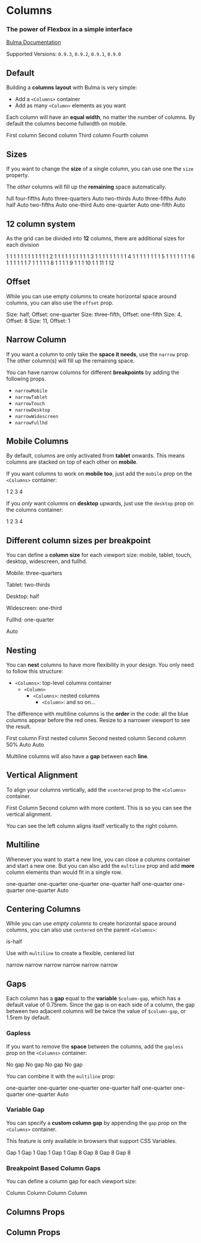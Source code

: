

<Meta title="Layout/Columns" component={Columns} />

# Columns

### The power of **Flexbox** in a simple interface

[Bulma Documentation](https://bulma.io/documentation/columns/basics/)

Supported Versions: `0.9.3`, `0.9.2`, `0.9.1`, `0.9.0`

## Default

Building a **columns layout** with Bulma is very simple:

- Add a `<Columns>` container
- Add as many `<Column>` elements as you want

Each column will have an **equal width**, no matter the number of columns. By default the columns become fullwidth on mobile.

<Canvas>
  <Story name="Default">
    <Columns className="has-text-centered">
      <Column>
        <Notification color="primary">First column</Notification>
      </Column>
      <Column>
        <Notification color="primary">Second column</Notification>
      </Column>
      <Column>
        <Notification color="primary">Third column</Notification>
      </Column>
      <Column>
        <Notification color="primary">Fourth column</Notification>
      </Column>
    </Columns>
  </Story>
</Canvas>

## Sizes

If you want to change the **size** of a single column, you can use one the `size` property.

The *other* columns will fill up the **remaining** space automatically.

<Canvas>
  <Story name="Sizes">
    <React.Fragment>
      <Columns className="has-text-centered">
        <Column size="full">
          <Notification color="primary">full</Notification>
        </Column>
      </Columns>
      <Columns className="has-text-centered">
        <Column size="four-fifths">
          <Notification color="primary">four-fifths</Notification>
        </Column>
        <Column>
          <Notification>Auto</Notification>
        </Column>
      </Columns>
      <Columns className="has-text-centered">
        <Column size="three-quarters">
          <Notification color="primary">three-quarters</Notification>
        </Column>
        <Column>
          <Notification>Auto</Notification>
        </Column>
      </Columns>
      <Columns className="has-text-centered">
        <Column size="two-thirds">
          <Notification color="primary">two-thirds</Notification>
        </Column>
        <Column>
          <Notification>Auto</Notification>
        </Column>
      </Columns>
      <Columns className="has-text-centered">
        <Column size="three-fifths">
          <Notification color="primary">three-fifths</Notification>
        </Column>
        <Column>
          <Notification>Auto</Notification>
        </Column>
      </Columns>
      <Columns className="has-text-centered">
        <Column size="half">
          <Notification color="primary">half</Notification>
        </Column>
        <Column>
          <Notification>Auto</Notification>
        </Column>
      </Columns>
      <Columns className="has-text-centered">
        <Column size="two-fifths">
          <Notification color="primary">two-fifths</Notification>
        </Column>
        <Column>
          <Notification>Auto</Notification>
        </Column>
      </Columns>
      <Columns className="has-text-centered">
        <Column size="one-third">
          <Notification color="primary">one-third</Notification>
        </Column>
        <Column>
          <Notification>Auto</Notification>
        </Column>
      </Columns>
      <Columns className="has-text-centered">
        <Column size="one-quarter">
          <Notification color="primary">one-quarter</Notification>
        </Column>
        <Column>
          <Notification>Auto</Notification>
        </Column>
      </Columns>
      <Columns className="has-text-centered">
        <Column size="one-fifth">
          <Notification color="primary">one-fifth</Notification>
        </Column>
        <Column>
          <Notification>Auto</Notification>
        </Column>
      </Columns>
    </React.Fragment>
  </Story>
</Canvas>

## 12 column system

As the grid can be divided into **12** columns, there are additional sizes for each division

<Canvas>
  <Story name="12 column sizes">
    <React.Fragment>
      <Columns className="has-text-centered">
        <Column size="1">
          <Notification color="primary">1</Notification>
        </Column>
        <Column size="1"><Notification>1</Notification></Column>
        <Column size="1"><Notification>1</Notification></Column>
        <Column size="1"><Notification>1</Notification></Column>
        <Column size="1"><Notification>1</Notification></Column>
        <Column size="1"><Notification>1</Notification></Column>
        <Column size="1"><Notification>1</Notification></Column>
        <Column size="1"><Notification>1</Notification></Column>
        <Column size="1"><Notification>1</Notification></Column>
        <Column size="1"><Notification>1</Notification></Column>
        <Column size="1"><Notification>1</Notification></Column>
        <Column size="1"><Notification>1</Notification></Column>
      </Columns>
      <Columns className="has-text-centered">
        <Column size="2">
          <Notification color="primary">2</Notification>
        </Column>
        <Column size="1"><Notification>1</Notification></Column>
        <Column size="1"><Notification>1</Notification></Column>
        <Column size="1"><Notification>1</Notification></Column>
        <Column size="1"><Notification>1</Notification></Column>
        <Column size="1"><Notification>1</Notification></Column>
        <Column size="1"><Notification>1</Notification></Column>
        <Column size="1"><Notification>1</Notification></Column>
        <Column size="1"><Notification>1</Notification></Column>
        <Column size="1"><Notification>1</Notification></Column>
        <Column size="1"><Notification>1</Notification></Column>
      </Columns>
      <Columns className="has-text-centered">
        <Column size="3">
          <Notification color="primary">3</Notification>
        </Column>
        <Column size="1"><Notification>1</Notification></Column>
        <Column size="1"><Notification>1</Notification></Column>
        <Column size="1"><Notification>1</Notification></Column>
        <Column size="1"><Notification>1</Notification></Column>
        <Column size="1"><Notification>1</Notification></Column>
        <Column size="1"><Notification>1</Notification></Column>
        <Column size="1"><Notification>1</Notification></Column>
        <Column size="1"><Notification>1</Notification></Column>
        <Column size="1"><Notification>1</Notification></Column>
      </Columns>
      <Columns className="has-text-centered">
        <Column size="4">
          <Notification color="primary">4</Notification>
        </Column>
        <Column size="1"><Notification>1</Notification></Column>
        <Column size="1"><Notification>1</Notification></Column>
        <Column size="1"><Notification>1</Notification></Column>
        <Column size="1"><Notification>1</Notification></Column>
        <Column size="1"><Notification>1</Notification></Column>
        <Column size="1"><Notification>1</Notification></Column>
        <Column size="1"><Notification>1</Notification></Column>
        <Column size="1"><Notification>1</Notification></Column>
      </Columns>
      <Columns className="has-text-centered">
        <Column size="5">
          <Notification color="primary">5</Notification>
        </Column>
        <Column size="1"><Notification>1</Notification></Column>
        <Column size="1"><Notification>1</Notification></Column>
        <Column size="1"><Notification>1</Notification></Column>
        <Column size="1"><Notification>1</Notification></Column>
        <Column size="1"><Notification>1</Notification></Column>
        <Column size="1"><Notification>1</Notification></Column>
        <Column size="1"><Notification>1</Notification></Column>
      </Columns>
      <Columns className="has-text-centered">
        <Column size="6">
          <Notification color="primary">6</Notification>
        </Column>
        <Column size="1"><Notification>1</Notification></Column>
        <Column size="1"><Notification>1</Notification></Column>
        <Column size="1"><Notification>1</Notification></Column>
        <Column size="1"><Notification>1</Notification></Column>
        <Column size="1"><Notification>1</Notification></Column>
        <Column size="1"><Notification>1</Notification></Column>
      </Columns>
      <Columns className="has-text-centered">
        <Column size="7">
          <Notification color="primary">7</Notification>
        </Column>
        <Column size="1"><Notification>1</Notification></Column>
        <Column size="1"><Notification>1</Notification></Column>
        <Column size="1"><Notification>1</Notification></Column>
        <Column size="1"><Notification>1</Notification></Column>
        <Column size="1"><Notification>1</Notification></Column>
      </Columns>
      <Columns className="has-text-centered">
        <Column size="8">
          <Notification color="primary">8</Notification>
        </Column>
        <Column size="1"><Notification>1</Notification></Column>
        <Column size="1"><Notification>1</Notification></Column>
        <Column size="1"><Notification>1</Notification></Column>
        <Column size="1"><Notification>1</Notification></Column>
      </Columns>
      <Columns className="has-text-centered">
        <Column size="9">
          <Notification color="primary">9</Notification>
        </Column>
        <Column size="1"><Notification>1</Notification></Column>
        <Column size="1"><Notification>1</Notification></Column>
        <Column size="1"><Notification>1</Notification></Column>
      </Columns>
      <Columns className="has-text-centered">
        <Column size="10">
          <Notification color="primary">10</Notification>
        </Column>
        <Column size="1"><Notification>1</Notification></Column>
        <Column size="1"><Notification>1</Notification></Column>
      </Columns>
      <Columns className="has-text-centered">
        <Column size="11">
          <Notification color="primary">11</Notification>
        </Column>
        <Column size="1"><Notification>1</Notification></Column>
      </Columns>
      <Columns className="has-text-centered">
        <Column size="12">
          <Notification color="primary">12</Notification>
        </Column>
      </Columns>
    </React.Fragment>
  </Story>
</Canvas>

## Offset

While you can use empty columns to create horizontal space around columns, you can also use the `offset` prop.

<Canvas>
  <Story name="Offset">
    <React.Fragment>
      <Columns className="has-text-centered">
        <Column size="half" offset="one-quarter">
          <Notification color="primary">Size: half, Offset: one-quarter</Notification>
        </Column>
      </Columns>
      <Columns className="has-text-centered">
        <Column size="three-fifths" offset="one-fifth">
          <Notification color="primary">Size: three-fifth, Offset: one-fifth</Notification>
        </Column>
      </Columns>
      <Columns className="has-text-centered">
        <Column size="4" offset="8">
          <Notification color="primary">Size: 4, Offset: 8</Notification>
        </Column>
      </Columns>
      <Columns className="has-text-centered">
        <Column size="11" offset="1">
          <Notification color="primary">Size: 11, Offset: 1</Notification>
        </Column>
      </Columns>
    </React.Fragment>
  </Story>
</Canvas>

## Narrow Column

If you want a column to only take the **space it needs**, use the `narrow` prop. The other column(s) will fill up the remaining space.

<Canvas>
  <Story name="Narrow">
    <Columns className="has-text-centered">
      <Column narrow>
        <Box style={{ width: 200 }}>
          <Title size="5">Narrow Column</Title>
          <Title subtitle>This column is only 200px wide</Title>
        </Box>
      </Column>
      <Column>
        <Box>
          <Title size="5">Flexible Column</Title>
          <Title subtitle>This column will take up the remaining space available.</Title>
        </Box>
      </Column>
    </Columns>
  </Story>
</Canvas>

You can have narrow columns for different **breakpoints** by adding the following props.

- `narrowMobile`
- `narrowTablet`
- `narrowTouch`
- `narrowDesktop`
- `narrowWidescreen`
- `narrowFullhd`

## Mobile Columns

By default, columns are only activated from **tablet** onwards. This means columns are stacked on top of each other on **mobile**.

If you want columns to work on **mobile too**, just add the `mobile` prop on the `<Columns>` container:

<Canvas>
  <Story name="Mobile">
    <Columns className="has-text-centered" mobile>
      <Column><Notification color="primary">1</Notification></Column>
      <Column><Notification color="primary">2</Notification></Column>
      <Column><Notification color="primary">3</Notification></Column>
      <Column><Notification color="primary">4</Notification></Column>
    </Columns>
  </Story>
</Canvas>

If you *only* want columns on **desktop** upwards, just use the `desktop` prop on the columns container:

<Canvas>
  <Story name="Desktop">
    <Columns className="has-text-centered" desktop>
      <Column><Notification color="primary">1</Notification></Column>
      <Column><Notification color="primary">2</Notification></Column>
      <Column><Notification color="primary">3</Notification></Column>
      <Column><Notification color="primary">4</Notification></Column>
    </Columns>
  </Story>
</Canvas>

## Different column sizes per breakpoint

You can define a **column size** for each viewport size: mobile, tablet, touch, desktop, widescreen, and fullhd.

<Canvas>
  <Story name="Multiple Breakpoints">
    <Columns className="has-text-centered" mobile>
      <Column
        mobileSize="three-quarters"
        tabletSize="two-thirds"
        desktopSize="half"
        widescreenSize="one-third"
        fullhdSize="one-quarter"
      >
        <Notification color="primary">
          <p>Mobile: three-quarters</p>
          <p>Tablet: two-thirds</p>
          <p>Desktop: half</p>
          <p>Widescreen: one-third</p>
          <p>Fullhd: one-quarter</p>
        </Notification>
      </Column>
      <Column>
        <Notification>Auto</Notification>
      </Column>
    </Columns>
  </Story>
</Canvas>

## Nesting

You can **nest** columns to have more flexibility in your design. You only need to follow this structure:

- `<Columns>`: top-level columns container
  - `<Column>`
    - `<Columns>`: nested columns
      - `<Column>`: and so on...

The difference with multiline columns is the **order** in the code: all the blue columns appear before the red ones. Resize to a narrower viewport to see the result.

<Canvas>
  <Story name="Multiline Nesting">
    <Columns className="has-text-centered">
      <Column>
        <Notification color="info">First column</Notification>
        <Columns mobile>
          <Column>
            <Notification color="info">First nested column</Notification>
          </Column>
          <Column>
            <Notification color="info">Second nested column</Notification>
          </Column>
        </Columns>
      </Column>
      <Column>
        <Notification color="danger">Second column</Notification>
        <Columns mobile>
          <Column size="half">
            <Notification color="danger">50%</Notification>
          </Column>
          <Column>
            <Notification color="danger">Auto</Notification>
          </Column>
          <Column>
            <Notification color="danger">Auto</Notification>
          </Column>
        </Columns>
      </Column>
    </Columns>
  </Story>
</Canvas>

Multiline columns will also have a **gap** between each **line**.

## Vertical Alignment

To align your columns vertically, add the `vcentered` prop to the `<Columns>` container.

<Canvas>
  <Story name="Vertical Alignment">
    <Columns vcentered>
      <Column size="8">
        <Notification color="primary">First Column</Notification>
      </Column>
      <Column>
        <Notification color="primary">
          Second column with more content. This is so you can see the vertical alignment.
        </Notification>
      </Column>
    </Columns>
  </Story>
</Canvas>

You can see the left column aligns itself vertically to the right column.

## Multiline

Whenever you want to start a new line, you can close a columns container and start a new one. But you can also add the `multiline` prop and add **more** column elements than would fit in a single row.

<Canvas>
  <Story name="Multiline">
    <Columns className="has-text-centered" multiline mobile>
      <Column size="one-quarter">
        <Notification color="primary">one-quarter</Notification>
      </Column>
      <Column size="one-quarter">
        <Notification color="primary">one-quarter</Notification>
      </Column>
      <Column size="one-quarter">
        <Notification color="primary">one-quarter</Notification>
      </Column>
      <Column size="one-quarter">
        <Notification color="primary">one-quarter</Notification>
      </Column>
      <Column size="half">
        <Notification color="primary">half</Notification>
      </Column>
      <Column size="one-quarter">
        <Notification color="primary">one-quarter</Notification>
      </Column>
      <Column size="one-quarter">
        <Notification color="primary">one-quarter</Notification>
      </Column>
      <Column size="one-quarter">
        <Notification color="primary">one-quarter</Notification>
      </Column>
      <Column>
        <Notification color="primary">Auto</Notification>
      </Column>
    </Columns>
  </Story>
</Canvas>

## Centering Columns

While you can use *empty columns* to create horizontal space around columns, you can also use `centered` on the parent `<Columns>`:

<Canvas>
  <Story name="Centered">
    <Columns className="has-text-centered" mobile centered>
      <Column size="half">
        <Notification color="primary">is-half</Notification>
      </Column>
    </Columns>
  </Story>
</Canvas>

Use with `multiline` to create a flexible, centered list

<Canvas>
  <Story name="Centered multiline">
    <Columns className="has-text-centered" mobile multiline centered>
      <Column narrow>
        <Notification color="primary">narrow</Notification>
      </Column>
      <Column narrow>
        <Notification color="primary">narrow</Notification>
      </Column>
      <Column narrow>
        <Notification color="primary">narrow</Notification>
      </Column>
      <Column narrow>
        <Notification color="primary">narrow</Notification>
      </Column>
      <Column narrow>
        <Notification color="primary">narrow</Notification>
      </Column>
      <Column narrow>
        <Notification color="primary">narrow</Notification>
      </Column>
    </Columns>
  </Story>
</Canvas>

## Gaps

Each column has a **gap** equal to the **variable** `$column-gap`, which has a default value of 0.75rem.
Since the gap is on each side of a column, the gap between two adjacent columns will be twice the value of `$column-gap`, or 1.5rem by default.

### Gapless

If you want to remove the **space** between the columns, add the `gapless` prop on the `<Columns>` container:

<Canvas>
  <Story name="Gapless">
    <Columns className="has-text-centered" gapless>
      <Column><Notification color="primary">No gap</Notification></Column>
      <Column><Notification color="primary">No gap</Notification></Column>
      <Column><Notification color="primary">No gap</Notification></Column>
      <Column><Notification color="primary">No gap</Notification></Column>
    </Columns>
  </Story>
</Canvas>

You can combine it with the `multiline` prop:

<Canvas>
  <Story name="Multiline Gapless">
    <Columns className="has-text-centered" gapless multiline mobile>
      <Column size="one-quarter">
        <Notification color="primary">one-quarter</Notification>
      </Column>
      <Column size="one-quarter">
        <Notification color="primary">one-quarter</Notification>
      </Column>
      <Column size="one-quarter">
        <Notification color="primary">one-quarter</Notification>
      </Column>
      <Column size="one-quarter">
        <Notification color="primary">one-quarter</Notification>
      </Column>
      <Column size="half">
        <Notification color="primary">half</Notification>
      </Column>
      <Column size="one-quarter">
        <Notification color="primary">one-quarter</Notification>
      </Column>
      <Column size="one-quarter">
        <Notification color="primary">one-quarter</Notification>
      </Column>
      <Column size="one-quarter">
        <Notification color="primary">one-quarter</Notification>
      </Column>
      <Column>
        <Notification color="primary">Auto</Notification>
      </Column>
    </Columns>
  </Story>
</Canvas>

### Variable Gap

You can specify a **custom column gap** by appending the `gap` prop on the `<Columns>` container.

This feature is only available in browsers that support CSS Variables.

<Canvas>
  <Story name="Variable Gap">
    <React.Fragment>
      <Columns className="has-text-centered" gap="1">
        <Column><Notification color="primary">Gap 1</Notification></Column>
        <Column><Notification color="primary">Gap 1</Notification></Column>
        <Column><Notification color="primary">Gap 1</Notification></Column>
        <Column><Notification color="primary">Gap 1</Notification></Column>
      </Columns>
      <Columns className="has-text-centered" gap="8">
        <Column><Notification color="primary">Gap 8</Notification></Column>
        <Column><Notification color="primary">Gap 8</Notification></Column>
        <Column><Notification color="primary">Gap 8</Notification></Column>
        <Column><Notification color="primary">Gap 8</Notification></Column>
      </Columns>
    </React.Fragment>
  </Story>
</Canvas>

### Breakpoint Based Column Gaps

You can define a column gap for each viewport size:

<Canvas>
  <Story name="Breakpoint Variable Gaps">
    <Columns
      className="has-text-centered"
      mobileGap="1"
      tabletGap="0"
      desktopGap="3"
      widescreenGap="8"
      fullhdGap="2"
      mobile
    >
      <Column><Notification color="primary">Column</Notification></Column>
      <Column><Notification color="primary">Column</Notification></Column>
      <Column><Notification color="primary">Column</Notification></Column>
      <Column><Notification color="primary">Column</Notification></Column>
    </Columns>
  </Story>
</Canvas>

## Columns Props

<ArgsTable of={Columns} />

## Column Props

<ArgsTable of={Column} />
